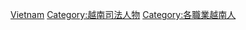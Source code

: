 {{Commonscat|Lawyers from Vietnam}}

[[Category:各國律師|Vietnam]]
[[Category:越南司法人物|Category:越南司法人物]]
[[Category:各職業越南人|Category:各職業越南人]]